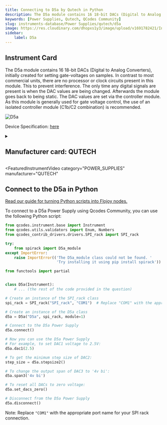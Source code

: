 ```yaml
---
title: Connecting to D5a by Qutech in Python
description: The D5a module contains 16 18-bit DACs (Digital to Analog Converters), initially created for setting gate-voltages on samples. In contrast to most commercial units, there are no processor or clock circuits present in this module. This to prevent interference. The only time any digital signals are present is when the DAC values are being changed. Afterwards the module goes back to being static. The DAC values are set via the controller module. As this module is generally used for gate voltage control, the use of an isolated controller module (C1b/C2 combination) is recommended.
keywords: [Power Supplies, Qutech, QCodes Community] 
slug: instruments-database/Power Supplies/qutech/d5a 
image: https://res.cloudinary.com/dhopxs1y3/image/upload/v1691782421/Instruments/Power%20Supplies/D5a/D5a.png
sidebar:
    label: D5a 
---
```



## Instrument Card

The D5a module contains 16 18-bit DACs (Digital to Analog Converters), initially created for setting gate-voltages on samples. In contrast to most commercial units, there are no processor or clock circuits present in this module. This to prevent interference. The only time any digital signals are present is when the DAC values are being changed. Afterwards the module goes back to being static. The DAC values are set via the controller module. As this module is generally used for gate voltage control, the use of an isolated controller module (C1b/C2 combination) is recommended.



![D5a](https://res.cloudinary.com/dhopxs1y3/image/upload/v1691782421/Instruments/Power%20Supplies/D5a/D5a.png)

Device Specification: [here](/instruments-database/all-instruments)

<details style={{ marginTop: "15px"}}>
<summary><h2 style={{display:'inline'}}>Manufacturer card: QUTECH</h2></summary>

![QUTECH](https://res.cloudinary.com/dhopxs1y3/image/upload/v1692806156/Instruments/Vendor%20Logos/QuTech.png)

At QuTech, we work on a radically new technology with world-changing potential. Our mission: to develop scalable prototypes of a quantum computer and an inherently safe quantum internet, based on the fundamental laws of quantum mechanics.

- Headquarters: CJ Delft, Netherlands
- Yearly Revenue (millions, USD): 41.3
- Vendor Website: [here](https://qutech.nl/)

</details>


<FeaturedInstrumentVideo
  category="POWER_SUPPLIES"
  manufacturer="QUTECH"
></FeaturedInstrumentVideo>

## Connect to the D5a in Python

[Read our guide for turning Python scripts into Flojoy nodes.](https://docs.flojoy.ai/contribution/blocks/custom-flojoy-block/)



<Tabs>
<TabItem value="Flojoy" label="Flojoy" className="flojoy-instrument-tabs">

<NodeCardCollection category="POWER_SUPPLIES" manufacturer="Qutech"></NodeCardCollection>

</TabItem>
<TabItem value="QCodes Community" label="QCodes Community">

To connect to a D5a Power Supply using Qcodes Community, you can use the following Python script:

```python
from qcodes.instrument.base import Instrument
from qcodes.utils.validators import Enum, Numbers
from qcodes_contrib_drivers.drivers.SPI_rack import SPI_rack

try:
    from spirack import D5a_module
except ImportError:
    raise ImportError(('The D5a_module class could not be found. '
                       'Try installing it using pip install spirack'))

from functools import partial


class D5a(Instrument):
    # ... (the rest of the code provided in the question)

# Create an instance of the SPI_rack class
spi_rack = SPI_rack("SPI_rack", "COM1")  # Replace "COM1" with the appropriate port name

# Create an instance of the D5a class
d5a = D5a("D5a", spi_rack, module=1)

# Connect to the D5a Power Supply
d5a.connect()

# Now you can use the D5a Power Supply
# For example, to set DAC1 voltage to 2.5V:
d5a.dac1(2.5)

# To get the minimum step size of DAC2:
step_size = d5a.stepsize2()

# To change the output span of DAC3 to '4v bi':
d5a.span3('4v bi')

# To reset all DACs to zero voltage:
d5a.set_dacs_zero()

# Disconnect from the D5a Power Supply
d5a.disconnect()
```

Note: Replace `"COM1"` with the appropriate port name for your SPI rack connection.

</TabItem>
</Tabs>